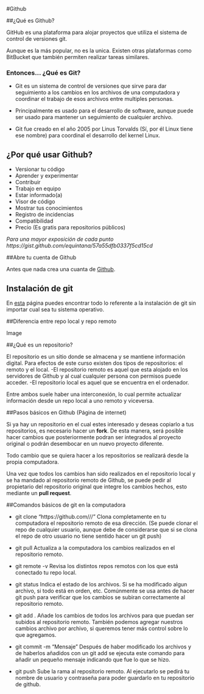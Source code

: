 #Github

##¿Qué es Github?

GitHub es una plataforma para alojar proyectos que utiliza el sistema de control de versiones git.

Aunque es la más popular, no es la unica. Existen otras plataformas como BitBucket que también permiten realizar tareas similares.

### Entonces... ¿Qué es Git?

* Git es un sistema de control de versiones que sirve para dar seguimiento a los cambios en los archivos de una computadora y coordinar el trabajo de esos archivos entre multiples personas. 

* Principalmente es usado para el desarrollo de software, aunque puede ser usado para mantener un seguimiento de cualquier archivo.

* Git fue creado en el año 2005 por Linus Torvalds (Sí, por él Linux tiene ese nombre) para coordinal el desarrollo del kernel Linux.

## ¿Por qué usar Github?

* Versionar tu código
* Aprender y experimentar
* Contribuir
* Trabajo en equipo
* Estar informado(a)
* Visor de código
* Mostrar tus conocimientos
* Registro de incidencias
* Compatibilidad
* Precio (Es gratis para repositorios públicos)

*Para una mayor exposición de cada punto https://gist.github.com/equintana/57a55dfb0337f5cd15cd*

##Abre tu cuenta de Github

Antes que nada crea una cuanta de [Github](https://github.com/).

## Instalación de git

En [esta](https://git-scm.com/downloads) página puedes encontrar todo lo referente a la instalación de git sin importar cual sea tu sistema operativo.  


##Diferencia entre repo local y repo remoto

Image

##¿Qué es un repositorio?

El repositorio es un sitio donde se almacena y se mantiene información digital. Para efectos de este curso existen dos tipos de repositorios: el remoto y el local.
-El repositorio remoto es aquel que esta alojado en los servidores de Github y al cual cualquier persona con permisos puede acceder. 
-El repositorio local es aquel que se encuentra en el ordenador.

Entre ambos suele haber una interconexión, lo cual permite actualizar información desde un repo local a uno remoto y viceversa. 

##Pasos básicos en Github (Página de internet)

Si ya hay un repositorio en el cual estes interesado y deseas copiarlo a tus repositorios, es necesario hacer un **fork**. De esta manera, será posible hacer cambios que posteriormente podran ser integrados al proyecto original o podrán desembocar en un nuevo proyecto diferente. 

Todo cambio que se quiera hacer a los repositorios se realizará desde la propia computadora.

Una vez que todos los cambios han sido realizados en el repositorio local y se ha mandado al repositorio remoto de Github, se puede pedir al propietario del repositorio original que integre los cambios hechos, esto mediante un **pull request**.

##Comandos básicos de git en la computadora

- git clone "https://github.com/<Nombre_Usuario>/<repo_a_clonar>/"
Clona completamente en tu computadora el repositorio remoto de esa dirección. (Se puede clonar el repo de cualquier usuario, aunque debe de considerarse que si se clona el repo de otro usuario no tiene sentido hacer un git push)

- git pull
Actualiza a la computadora los cambios realizados en el repositorio remoto.

- git remote -v
Revisa los distintos repos remotos con los que está conectado tu repo local.

- git status
Indica el estado de los archivos. Si se ha modificado algun archivo, si todo está en orden, etc. Comúnmente se usa antes de hacer git push para verificar que los cambios se subiran correctamente al repositorio remoto.  

- git add .
Añade los cambios de todos los archivos para que puedan ser subidos al repositorio remoto. También podemos agregar nuestros cambios archivo por archivo, si queremos tener más control sobre lo que agregamos.

- git commit -m "Mensaje"
Después de haber modificado los archivos y de haberlos añadidos con un git add se ejecuta este comando para añadir un pequeño mensaje indicando que fue lo que se hizo.   

- git push
Sube la rama al repositorio remoto. Al ejecutarlo se pedirá tu nombre de usuario y contraseña para poder guardarlo en tu repositorio de github.

